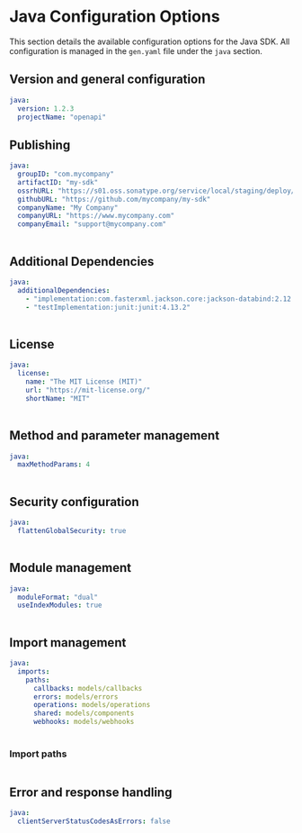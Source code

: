 
# Java Configuration Options

 This section details the available configuration options for the Java SDK. All configuration is managed in the `gen.yaml` file under the `java` section.

## Version and general configuration

```yml
java:
  version: 1.2.3
  projectName: "openapi"
```

<Table 
  data={[
    { name: "version", required: "true", default: "0.0.1", description: "The current version of the SDK." },
    { name: "projectName", required: "true", default: "openapi", description: "Assigns Gradle `rootProject.name`, which names the Gradle build. See [Gradle Naming](https://docs.gradle.org/current/userguide/multi_project_builds.html#naming_recommendations)." }
  ]}
  columns={[
    { key: "name", header: "Name" },
    { key: "required", header: "Required" },
    { key: "default", header: "Default Value" },
    { key: "description", header: "Description" }
  ]}
/>

## Publishing

```yml
java:
  groupID: "com.mycompany"
  artifactID: "my-sdk"
  ossrhURL: "https://s01.oss.sonatype.org/service/local/staging/deploy/maven2/"
  githubURL: "https://github.com/mycompany/my-sdk"
  companyName: "My Company"
  companyURL: "https://www.mycompany.com"
  companyEmail: "support@mycompany.com"
```

<Table 
  data={[
    { name: "groupID", required: "true", default: "org.openapis", description: "The group ID used for namespacing the package. Typically the reversed domain of your organization." },
    { name: "artifactID", required: "true", default: "openapi", description: "The artifact ID used for namespacing the package, usually the name of the project." },
    { name: "ossrhURL", required: "false", default: "N/A", description: "The URL of the staging repository to publish the SDK artifact to." },
    { name: "githubURL", required: "for publishing", default: "github.com/owner/repo", description: "The GitHub URL where the artifact is hosted. Sets metadata required by Maven." },
    { name: "companyName", required: "for publishing", default: "My Company", description: "The name of your company. Sets metadata required by Maven." },
    { name: "companyURL", required: "for publishing", default: "www.mycompany.com", description: "Your company's homepage URL. Sets metadata required by Maven." },
    { name: "companyEmail", required: "for publishing", default: "info@mycompany.com", description: "A support email address for your company. Sets metadata required by Maven." }
  ]}
  columns={[
    { key: "name", header: "Name" },
    { key: "required", header: "Required" },
    { key: "default", header: "Default Value" },
    { key: "description", header: "Description" }
  ]}
/>

## Additional Dependencies

```yml
java:
  additionalDependencies:
    - "implementation:com.fasterxml.jackson.core:jackson-databind:2.12.3"
    - "testImplementation:junit:junit:4.13.2"
```

<Table 
  data={[
    { name: "additionalDependencies", required: "false", default: "[]", description: "Adds additional dependencies to include in `build.gradle`. Format: `scope:groupId:artifactId:version`." },
    { name: "additionalPlugins", required: "false", default: "[]", description: "Adds additional plugins to include in `build.gradle`. Format: `id(\"plugin.id\") version \"x.x.x\"`." }
  ]}
  columns={[
    { key: "name", header: "Name" },
    { key: "required", header: "Required" },
    { key: "default", header: "Default Value" },
    { key: "description", header: "Description" }
  ]}
/>

## License

```yml
java:
  license:
    name: "The MIT License (MIT)"
    url: "https://mit-license.org/"
    shortName: "MIT"
```

<Table 
  data={[
    { name: "license", required: "false", default: "MIT License", description: "License information. Defaults to the MIT license if not provided." }
  ]}
  columns={[
    { key: "name", header: "Name" },
    { key: "required", header: "Required" },
    { key: "default", header: "Default Value" },
    { key: "description", header: "Description" }
  ]}
/>

## Method and parameter management
```yml
java:
  maxMethodParams: 4
```

<Table 
  data={[
    { name: "maxMethodParams", required: "false", default: "4", description: "Maximum number of parameters before an input object is created. `0` means input objects are always used." }
  ]}
  columns={[
    { key: "name", header: "Name" },
    { key: "required", header: "Required" },
    { key: "default", header: "Default Value" },
    { key: "description", header: "Description" }
  ]}
/>

## Security configuration

```yml
java:
  flattenGlobalSecurity: true
```

<Table 
  data={[
    { property: "flattenGlobalSecurity", description: "Enables inline security credentials during SDK instantiation. **Recommended: `true`**", type: "boolean", default: "true" }
  ]}
  columns={[
    { key: "property", header: "Property" },
    { key: "description", header: "Description" },
    { key: "type", header: "Type" },
    { key: "default", header: "Default" }
  ]}
/>

## Module management

```yml
java:
  moduleFormat: "dual"
  useIndexModules: true
```

<Table 
  data={[
    { name: "useIndexModules", required: "false", default: "true", description: "Determines if index modules (`index.ts`) are generated." },
    { name: "moduleFormat", required: "false", default: "commonjs", description: "Sets the module format to use when compiling the SDK (`commonjs`, `esm`, or `dual`)." }
  ]}
  columns={[
    { key: "name", header: "Name" },
    { key: "required", header: "Required" },
    { key: "default", header: "Default Value" },
    { key: "description", header: "Description" }
  ]}
/>

## Import management

```yml
java:
  imports:
    paths:
      callbacks: models/callbacks
      errors: models/errors
      operations: models/operations
      shared: models/components
      webhooks: models/webhooks
```

<Table 
  data={[
    { field: "paths", required: "false", default: "{}", description: "Customizes where different parts of the SDK (e.g., callbacks, errors, and operations) will be imported from." }
  ]}
  columns={[
    { key: "field", header: "Field" },
    { key: "required", header: "Required" },
    { key: "default", header: "Default Value" },
    { key: "description", header: "Description" }
  ]}
/>

### Import paths

<Table 
  data={[
    { component: "callbacks", default: "models/callbacks", description: "The directory where callback models will be imported from." },
    { component: "errors", default: "models/errors", description: "The directory where error models will be imported from." },
    { component: "operations", default: "models/operations", description: "The directory where operation models (i.e., API endpoints) will be imported from." },
    { component: "shared", default: "models/components", description: "The directory for shared components, such as reusable schemas and data models, imported from the OpenAPI spec." },
    { component: "webhooks", default: "models/webhooks", description: "The directory for webhook models, if your SDK includes support for webhooks." }
  ]}
  columns={[
    { key: "component", header: "Component" },
    { key: "default", header: "Default Value" },
    { key: "description", header: "Description" }
  ]}
/>

## Error and response handling
```yml
java:
  clientServerStatusCodesAsErrors: false
```

<Table 
  data={[
    { name: "clientServerStatusCodesAsErrors", required: "false", default: "true", description: "Whether to treat 4xx and 5xx status codes as errors. Options: `true` or `false`." }
  ]}
  columns={[
    { key: "name", header: "Name" },
    { key: "required", header: "Required" },
    { key: "default", header: "Default Value" },
    { key: "description", header: "Description" }
  ]}
/>
